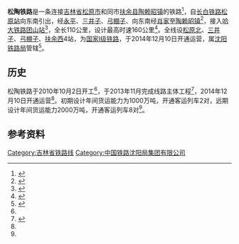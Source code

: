 {{Infobox rail system-route
|rail_name=松陶铁路
|other_name=
|system_length=
|length_in_operation=110 km
|total_length=
|tracklength=
|name_bgcolor=
|min_width=
|box_width=
|style=
|banner_color=blue
|sec_banner_color=
|third_banner_color=
|logo_filename=
|logo_width=
|logo_bgcolor=
|logo_alt=
|logo_note=
|image=
|imagesize=
|caption=
|code_name=
|locale={{PRC}}[[吉林省|吉林省]]
|service_type=[[旅客列车|客]][[货物列车|货]]两用
|status=营运中
|network=
|stations=4
|start=[[松原站|松原站]]、[[陶赖昭站|陶赖昭站]]
|lines=
|main_route=
|secondary_route=
|branch_route=
|standard=
|character=
|other_systems=
|main_stations=
|constructor=
|track=[[单线铁路|单线铁路]]
|average_station_distance=
|max_speed=160公里/小时
|orbital_plane=
|track_gauge={{standard gauge}}（[[标准轨|标准轨]]）
|distance_between_mainlines=
|min_radius=一般地段2000m，困难地段1600m<ref>{{cite web|url=http://www.rebcenter.com/projectInfo/projectInfoContent.action?id=92|title=新建松原至陶赖昭铁路|publisher=铁路建设工程网|accessdate=2015-03-24|archive-date=2015-04-02|archive-url=https://web.archive.org/web/20150402093456/http://www.rebcenter.com/projectInfo/projectInfoContent.action?id=92|dead-url=yes}}</ref>
|max_grade=6‰
|elevation=
|control=
|block_signal=[[半自动闭塞|半自动闭塞]]
|engine=
|electrified=
|rollingstock=
|fleet_size=
|begin_operation=2014年12月10日
|end_operation=
|operation_note=
|open_operation=
|time_first=
|time_last=
|ridership=
|owner=
|operator=[[沈阳铁路局|沈阳铁路局]]
|franchise=
|hq=
|key_person=
|website=
|route_map={{bs-map|inline=1|map=
\STR+l\CONTfq~~ ~~ ~~{{RoutemapRoute|Licon=r|[[长白铁路|长白铁路]]往[[白城站|白城站]]方向}}
\BHF\~~0~~[[松原站|松原站]]
CONTgq\ABZgr\~~ ~~ ~~{{RoutemapRoute|Licon=l|[[长白铁路|长白铁路]]往[[长春站|长春站]]方向}}
\HST\~~16~~[[松原北站|松原北站]]
\HST\~~44~~[[三井子站|三井子站]]
\HST\~~76~~[[弓棚子站|弓棚子站]]
\BST\~~ ~~[[扶余西站|扶余西站]]
\\ABZgl+l\BSTq\CONTfq~~110~~[[团山站|团山站]]{{RoutemapRoute|Licon=r|[[京哈铁路|京哈铁路]]往[[哈尔滨站|哈尔滨站]]方向}}
\ABZg+l\CONTfq~~ ~~ ~~{{RoutemapRoute|Licon=r|[[陶舒铁路|陶舒铁路]]往[[舒兰站|舒兰站]]方向}}
\HST\~~120~~[[陶赖昭站|陶赖昭站]]
\CONTf\~~ ~~ ~~{{RoutemapRoute|Licon=d|[[京哈铁路|京哈铁路]]往[[北京站|北京站]]、[[大连站|大连站]]方向}}
}}
}}
'''松陶铁路'''是一条连接[[吉林省|吉林省]][[松原市_(吉林省)|松原市]]和同市[[扶余县|扶余县]][[陶赖昭镇|陶赖昭镇]]的铁路<ref>{{cite news|url=http://news.ifeng.com/a/20141210/42688255_0.shtml|title=松陶铁路开通运营 松原火车站新站房投入使用|publisher=凤凰网}}</ref>，自[[长白铁路|长白铁路]][[松原站|松原站]]向东南引出，经[[永平乡_(扶余县)|永平]]、[[三井子镇|三井子]]、[[弓棚子镇|弓棚子]]、向东南经[[肖家乡_(扶余县)|肖家]]至[[陶赖昭镇|陶赖昭镇]]<ref name="rail5785">{{cite news|url=http://www.rail-transit.com/Detail_News.aspx?id=5785|title=『吉林』松陶铁路正式开工|publisher=中国轨道交通网|accessdate=2015-03-24|archive-date=2020-09-23|archive-url=https://web.archive.org/web/20200923194834/http://www.rail-transit.com/Detail_News.aspx?id=5785|dead-url=no}}</ref>，接入[[哈大铁路|哈大铁路]][[团山站|团山站]]<ref>{{cite news|url=http://www.jlfy.gov.cn/index.aspx?lanmuid=59&sublanmuid=375&id=1556|title=松陶铁路平稳试运行松嫩平原增添新干线|publisher=扶余市人民政府|accessdate=2015-03-24|archive-date=2015-04-02|archive-url=https://web.archive.org/web/20150402114152/http://www.jlfy.gov.cn/index.aspx?lanmuid=59&sublanmuid=375&id=1556|dead-url=yes}}</ref>，全长110公里，设计最高时速160公里<ref name="qianguo18866">{{cite news|url=http://www.qianguo.gov.cn/zfsw/zwdt/201412/18866.html|title=松陶铁路开通运营|publisher=前郭尔罗斯蒙古族自治县政府|accessdate=2015-03-24|archive-date=2015-04-02|archive-url=https://web.archive.org/web/20150402104606/http://www.qianguo.gov.cn/zfsw/zwdt/201412/18866.html|dead-url=yes}}</ref>。全线设[[松原北站|松原北]]、[[三井子站|三井子]]、[[弓棚子站|弓棚子]]、[[扶余西站|扶余西]]4站，为[[国铁I级|国家I级铁路]]，于2014年12月10日开通运营，属[[沈阳铁路局|沈阳铁路局]]管辖<ref name="ifeng42688574">{{cite news|url=http://news.ifeng.com/a/20141211/42688574_0.shtml|title=松原新站、松陶铁路昨日投入使用|publisher=凤凰网|accessdate=2015-03-24|archive-date=2020-04-25|archive-url=https://web.archive.org/web/20200425221456/http://news.ifeng.com/a/20141211/42688574_0.shtml|dead-url=no}}</ref>。

==历史==
松陶铁路于2010年10月2日开工<ref name="rail5785" />，于2013年11月完成线路主体工程<ref>{{cite news|url=http://www.crcc.cn/g282/s919/t39199.aspx|title=二十二局四公司承建松陶铁路主体工程完工|publisher=中国铁建股份有限公司网站|accessdate=2015-03-24|archive-date=2015-04-02|archive-url=https://web.archive.org/web/20150402091944/http://www.crcc.cn/g282/s919/t39199.aspx|dead-url=yes}}</ref>，2014年12月10日开通运营<ref name="ifeng42688574"/>。初期设计年间货运能力为1000万吨，开通客运列车2对，远期设计年间货运能力2000万吨，开通客运列车8对<ref name="qianguo18866"/>。

==参考资料==
{{reflist}}

{{松陶铁路}}
{{中国铁路}}

[[Category:吉林省铁路线|Category:吉林省铁路线]]
[[Category:中国铁路沈阳局集团有限公司|Category:中国铁路沈阳局集团有限公司]]